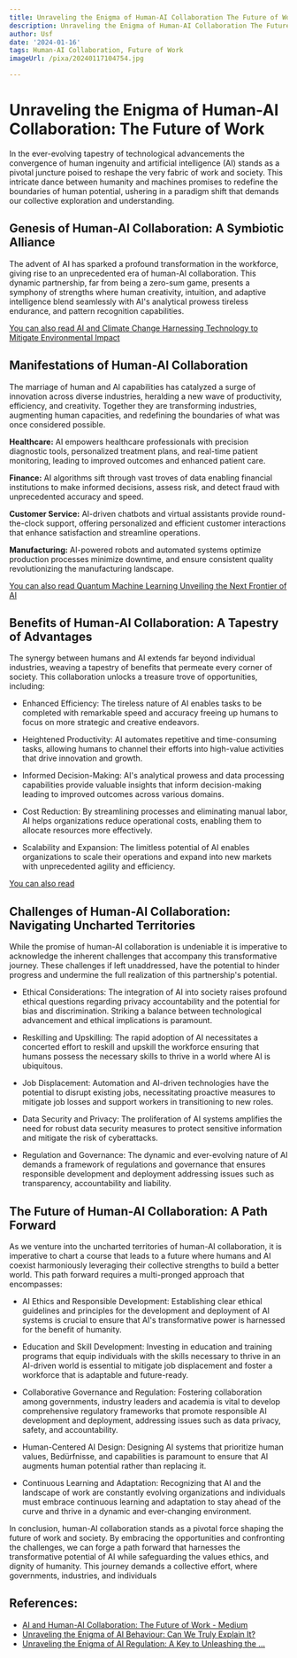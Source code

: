 ```yaml
---
title: Unraveling the Enigma of Human-AI Collaboration The Future of Work
description: Unraveling the Enigma of Human-AI Collaboration The Future of Work
author: Usf
date: '2024-01-16'
tags: Human-AI Collaboration, Future of Work
imageUrl: /pixa/20240117104754.jpg

---
```

# Unraveling the Enigma of Human-AI Collaboration: The Future of Work

In the ever-evolving tapestry of technological advancements the  convergence of human ingenuity and artificial intelligence (AI) stands as a pivotal juncture poised to reshape the very fabric of work and society. This intricate dance between humanity and machines promises to redefine  the  boundaries of human potential, ushering in a paradigm shift  that demands our collective exploration and understanding.

## Genesis of  Human-AI Collaboration: A Symbiotic Alliance

The advent of AI has sparked a profound transformation in  the workforce, giving rise to an unprecedented era  of human-AI  collaboration. This dynamic partnership, far from being a zero-sum  game, presents a symphony of strengths where human creativity, intuition, and adaptive intelligence blend seamlessly with AI's analytical prowess tireless endurance, and pattern recognition  capabilities.

[You can also read AI and Climate Change Harnessing Technology to Mitigate Environmental Impact](AI%20and%20Climate%20Change%20Harnessing%20Technology%20to%20Mitigate%20Environmental%20Impact)


## Manifestations of Human-AI Collaboration

The marriage of human and AI capabilities has catalyzed a surge of  innovation across diverse industries, heralding a new wave of productivity, efficiency,  and creativity. Together they are  transforming industries, augmenting  human capacities, and redefining the boundaries of what was once considered possible.

**Healthcare:** AI empowers healthcare professionals with precision diagnostic tools, personalized treatment plans, and real-time patient monitoring, leading to improved outcomes  and enhanced patient care.

**Finance:** AI  algorithms sift through vast troves of  data enabling financial institutions to  make informed decisions,  assess  risk, and detect  fraud with unprecedented accuracy and speed.

**Customer Service:** AI-driven chatbots and virtual assistants  provide  round-the-clock support,  offering personalized and efficient customer interactions that enhance satisfaction and streamline operations.

**Manufacturing:** AI-powered robots and automated systems  optimize production processes minimize downtime, and ensure  consistent quality revolutionizing the manufacturing landscape.

[You can also read Quantum  Machine Learning Unveiling the Next Frontier of  AI](Quantum%20Machine%20Learning%20Unveiling%20the%20Next%20Frontier%20of%20AI)


## Benefits of Human-AI Collaboration: A Tapestry of Advantages

The synergy between humans and AI extends far beyond individual industries, weaving a tapestry of  benefits that  permeate every corner of society.  This collaboration  unlocks a treasure trove  of opportunities, including:

- Enhanced Efficiency:  The tireless nature of AI enables tasks to be completed with remarkable  speed  and accuracy freeing up humans to focus on more strategic  and  creative endeavors.

- Heightened Productivity: AI automates repetitive and time-consuming tasks, allowing humans to  channel their efforts into high-value activities that drive innovation and growth.

- Informed Decision-Making: AI's analytical prowess and data processing capabilities provide valuable insights that inform decision-making leading to improved outcomes  across various domains.

- Cost Reduction: By streamlining processes and eliminating manual labor, AI helps organizations reduce operational costs, enabling them to allocate resources more effectively.

-  Scalability and  Expansion: The limitless potential of AI enables  organizations  to scale their operations and expand into new markets with unprecedented agility and efficiency.

[You can also read ]()


## Challenges of Human-AI Collaboration: Navigating Uncharted Territories

While the  promise of human-AI collaboration is undeniable it is imperative  to acknowledge the inherent challenges that accompany this transformative journey. These challenges if left  unaddressed, have the potential to hinder progress and undermine the  full realization of this partnership's potential.

- Ethical Considerations: The integration of AI into society raises profound ethical questions regarding privacy accountability and the potential  for bias  and discrimination. Striking a  balance between technological advancement and ethical implications  is paramount.

- Reskilling and  Upskilling: The rapid adoption of AI necessitates a concerted effort to reskill and upskill the workforce  ensuring that humans possess the necessary skills to thrive in a world where AI is ubiquitous.

-  Job Displacement: Automation and AI-driven technologies have the potential to disrupt existing  jobs,  necessitating proactive measures to mitigate job losses and support workers in transitioning to new roles.

- Data Security and Privacy: The proliferation of AI  systems amplifies the need  for robust data security  measures to protect sensitive information and mitigate the risk of cyberattacks.

- Regulation and  Governance: The dynamic and ever-evolving nature of AI demands a framework  of regulations and governance that  ensures responsible development and  deployment addressing  issues such as transparency, accountability and liability.

## The Future of Human-AI Collaboration: A Path Forward

As  we venture into the uncharted territories of human-AI collaboration, it is imperative  to chart a course that leads to a future  where humans  and AI coexist harmoniously leveraging their collective strengths to build a better world. This path forward requires a multi-pronged approach  that  encompasses:

- AI Ethics and Responsible  Development: Establishing clear ethical guidelines and principles for the development and deployment of  AI systems  is crucial to ensure that  AI's transformative power is harnessed for the benefit of humanity.

- Education  and Skill Development: Investing in education and training programs that equip individuals with the skills necessary to thrive in an  AI-driven world is essential to mitigate  job displacement and foster a  workforce that is adaptable and future-ready.

- Collaborative Governance and Regulation: Fostering collaboration among governments, industry leaders and academia is vital to develop comprehensive regulatory frameworks that promote responsible AI development and deployment, addressing issues such as  data privacy,  safety, and accountability.

- Human-Centered AI Design: Designing AI systems that prioritize human values, Bedürfnisse, and capabilities is paramount to ensure that AI augments human potential rather than replacing  it.

- Continuous Learning and Adaptation: Recognizing that AI  and the landscape of work are  constantly  evolving organizations and individuals must embrace continuous learning and adaptation to stay ahead of the curve  and thrive  in a dynamic and ever-changing environment.

In conclusion, human-AI collaboration stands as a pivotal force shaping the future of work and  society. By embracing the opportunities  and confronting the  challenges, we can  forge a path  forward that harnesses the transformative potential of AI while safeguarding the values ethics, and dignity of humanity. This journey demands a collective effort, where governments, industries, and individuals

## References:
- [AI and Human-AI Collaboration: The Future of Work - Medium](https://medium.com/@viddeveloper0016/ai-and-human-ai-collaboration-the-future-of-work-b7f8948f039c)
- [Unraveling the Enigma of AI Behaviour: Can We Truly Explain It?](https://www.linkedin.com/pulse/unraveling-enigma-ai-behaviour-can-we-truly-explain-beng-tiong-tan-rrcve)
- [Unraveling the Enigma of AI Regulation: A Key to Unleashing the ...](https://www.linkedin.com/pulse/unraveling-enigma-ai-regulation-key-unleashing-future-michal-valco)
